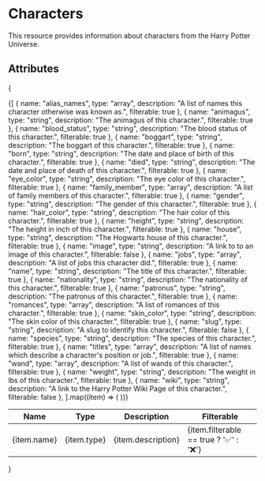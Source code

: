 # Characters
This resource provides information about characters from the Harry Potter Universe.

## Attributes
{
<table>
  <thead>
    <tr>
      <th>Name</th>
      <th>Type</th>
      <th>Description</th>
      <th>Filterable</th>
    </tr>
  </thead>
  <tbody>
    {[
      { name: "alias_names", type: "array", description: "A list of names this character otherwise was known as.", filterable: true },
      { name: "animagus", type: "string", description: "The animagus of this character.", filterable: true },
      { name: "blood_status", type: "string", description: "The blood status of this character.", filterable: true },
      { name: "boggart", type: "string", description: "The boggart of this character.", filterable: true },
      { name: "born", type: "string", description: "The date and place of birth of this character.", filterable: true },
      { name: "died", type: "string", description: "The date and place of death of this character.", filterable: true },
      { name: "eye_color", type: "string", description: "The eye color of this character.", filterable: true },
      { name: "family_member", type: "array", description: "A list of family members of this character.", filterable: true },
      { name: "gender", type: "string", description: "The gender of this character.", filterable: true },
      { name: "hair_color", type: "string", description: "The hair color of this character.", filterable: true },
      { name: "height", type: "string", description: "The height in inch of this character.", filterable: true },
      { name: "house", type: "string", description: "The Hogwarts house of this character.", filterable: true },
      { name: "image", type: "string", description: "A link to to an image of this character.", filterable: false },
      { name: "jobs", type: "array", description: "A list of jobs this character did.", filterable: true },
      { name: "name", type: "string", description: "The title of this character.", filterable: true },
      { name: "nationality", type: "string", description: "The nationality of this character.", filterable: true },
      { name: "patronus", type: "string", description: "The patronus of this character.", filterable: true },
      { name: "romances", type: "array", description: "A list of romances of this character.", filterable: true },
      { name: "skin_color", type: "string", description: "The skin color of this character.", filterable: true },
      { name: "slug", type: "string", description: "A slug to identify this character.", filterable: false },
      { name: "species", type: "string", description: "The species of this character.", filterable: true },
      { name: "titles", type: "array", description: "A list of names which describe a character's position or job.", filterable: true },
      { name: "wand", type: "array", description: "A list of wands of this character.", filterable: true },
      { name: "weight", type: "string", description: "The weight in lbs of this character.", filterable: true },
      { name: "wiki", type: "string", description: "A link to the Harry Potter Wiki Page of this character.", filterable: false },
    ].map((item) => (
      <tr key={item.name}>
        <td>{item.name}</td>
        <td>{item.type}</td>
        <td>{item.description}</td>
        <td>{item.filterable == true ? '✅' : '❌'}</td>
      </tr>
    ))}

  </tbody>
</table>
}
